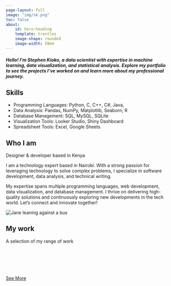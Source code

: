 ```yaml
---
page-layout: full
image: "img/sk.png"
toc: false
about: 
    id: hero-heading
    template: trestles
    image-shape: rounded
    image-width: 50em
---
```

:::{#hero-heading}

<h5>Hello! I'm Stephen Kioko, a data scientist with expertise in machine learning, data visualization, and statistical analysis. Explore my portfolio to see the projects I've worked on and learn more about my professional journey.</h5>

::: {.callout-tip}
## Skills

- Programming Languages: Python, C, C++, C#, Java,
- Data Analysis: Pandas, NumPy, Matplotlib, Seaborn, R
- Database Management: SQL, MySQL, SQLite
- Visualization Tools: Looker Studio, Shiny Dashboard
- Spreadsheet Tools: Excel, Google Sheets
:::
:::


<!-- About me -->
<div class="container">
<section class="about-me" id="about">
<h2 class="section__title section__title--about">Who I am</h2>
<p class="section__subtitle section__subtitle--about">Designer & developer based in Kenya</p>

<div class="about-me__body">
<p> I am a technology expert based in Nairobi. With a strong passion for leveraging technology to solve complex problems, I specialize in software development, data analysis, and technical writing.</p>
<p>My expertise spans multiple programming languages, web development, data visualization, and database management. I thrive on delivering high-quality solutions and continuously exploring new developments in the tech world. Let's connect and innovate together!</p>
</div>

<img src="img/stand_kioko.jpg" alt="Jane leaning against a bus" class="about-me__img">
</section>
</div>
<div class="container">
<!-- My Work -->
<section class="my-work" id="work">
<h2 class="section__title section__title--work">My work</h2>
<p class="section__subtitle section__subtitle--work">A selection of my range of work</p>

<div class="portfolio">
<!-- Portfolio item 04 -->
<a href="portfolio/index.html" class="portfolio__item">
<img src="img/portfolio-04.jpg" alt="" class="portfolio__img">
</a>

<!-- Portfolio item 05 -->
<a href="portfolio/index.html" class="portfolio__item">
<img src="img/portfolio-05.jpg" alt="" class="portfolio__img">
</a>

<!-- Portfolio item 06 -->
<a href="portfolio/index.html" class="portfolio__item">
<img src="img/portfolio-06.jpg" alt="" class="portfolio__img">
</a>

<!-- Portfolio item 07 -->
<a href="portfolio.html" class="portfolio__item">
<img src="img/portfolio-07.jpg" alt="" class="portfolio__img">
</a>

<!-- Portfolio item 08 -->
<a href="portfolio/index.html" class="portfolio__item">
<img src="img/portfolio-08.jpg" alt="" class="portfolio__img">
</a>

<!-- Portfolio item 09 -->
<a href="portfolio/index.html" class="portfolio__item">
<img src="img/portfolio-09.jpg" alt="" class="portfolio__img">
</a>

</div>
<a href="portfolio/index.html" class="btn">See More</a>
</section>
</div>
<script src="js/script.js"></script>
</body>
</html>
            


